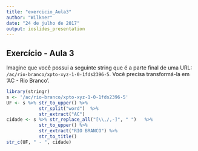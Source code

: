 ---
title: "exercicio_Aula3"
author: "Wilkner"
date: "24 de julho de 2017"
output: ioslides_presentation
---

## Exercício - Aula 3
Imagine que você possui a seguinte string que é a parte final de uma URL:
`/ac/rio-branco/xpto-xyz-1-0-1fds2396-5`. Você precisa transformá-la em 'AC - Rio Branco'.

```{r cars, echo = TRUE}
library(stringr)
s <- '/ac/rio-branco/xpto-xyz-1-0-1fds2396-5'
UF <- s %>% str_to_upper() %>%
            str_split("word")  %>%
            str_extract("AC")
cidade <- s %>% str_replace_all("[\\,/,-]", " ")   %>%
            str_to_upper() %>%
            str_extract("RIO BRANCO") %>%
            str_to_title()
str_c(UF, " - ", cidade)
```


